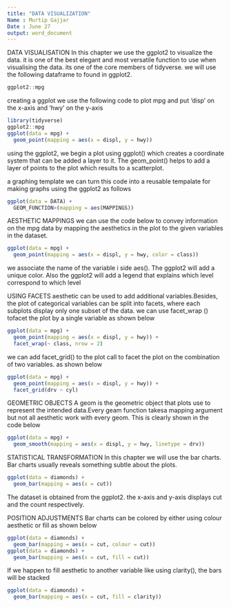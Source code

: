 ---
title: "DATA VISUALIZATION"
Name : Murtip Gajjar 
Date : June 27
output: word_document
---

DATA VISUALISATION
In this chapter we use the ggplot2 to visualize the data. it is one of the best elegant and most versatile function to use when visualising the data. its one of the core members of tidyverse.
we will use the following dataframe to found in ggplot2.

```{r}
ggplot2::mpg
```
creating a ggplot
we use the following code to plot mpg and put 'disp' on the x-axis and 'hwy' on the y-axis
```{r}
library(tidyverse)
ggplot2::mpg
ggplot(data = mpg) + 
  geom_point(mapping = aes(x = displ, y = hwy))
```

using the ggplot2, we begin a plot using ggplot() which creates a coordinate system that can be added a layer to it.
The geom_point() helps to add a layer of points to the plot which results to a scatterplot.

a graphing template
we can turn this code into a reusable tempalate for making graphs using the ggplot2 as follows
```{r}
ggplot(data = DATA) + 
  GEOM_FUNCTION>(mapping = aes(MAPPINGS))
```

AESTHETIC MAPPINGS
we can use the code below to convey information on the mpg data by mapping the aesthetics in the plot to the given variables in the dataset.

```{r}
ggplot(data = mpg) + 
  geom_point(mapping = aes(x = displ, y = hwy, color = class))
```

we associate the name of the variable i side aes(). The ggplot2 will add a unique color. Also the ggplot2 will add a legend that explains which level correspond to which level

USING FACETS
aesthetic can be used to add additional variables.Besides, the plot of categorical variables can be split into facets, where each subplots display only one subset of the data. we can use facet_wrap () tofacet the plot by a single variable as shown below
```{r}
ggplot(data = mpg) + 
  geom_point(mapping = aes(x = displ, y = hwy)) + 
  facet_wrap(~ class, nrow = 2)
```

we can add facet_grid() to the plot call to facet the plot on the combination of two variables. as shown below
```{r}
ggplot(data = mpg) + 
  geom_point(mapping = aes(x = displ, y = hwy)) + 
  facet_grid(drv ~ cyl)
```

GEOMETRIC OBJECTS
 A geom is the geometric object that plots use to represent the intended data.Every geam function takesa mapping argument but not all aesthetic work with every geom. This is clearly shown in the code below
```{r}
ggplot(data = mpg) + 
  geom_smooth(mapping = aes(x = displ, y = hwy, linetype = drv))
```
 
STATISTICAL TRANSFORMATION
 In this chapter we will use the bar charts. Bar charts usually reveals something subtle about the plots.
```{r}
ggplot(data = diamonds) + 
  geom_bar(mapping = aes(x = cut))
```
The dataset is obtained from the ggplot2. the x-axis and y-axis displays cut and the count respectively.

POSITION ADJUSTMENTS
Bar charts can be colored by either using colour aesthetic or fill as shown below
```{r}
ggplot(data = diamonds) + 
  geom_bar(mapping = aes(x = cut, colour = cut))
ggplot(data = diamonds) + 
  geom_bar(mapping = aes(x = cut, fill = cut))
```
If we happen to fill aesthetic to another variable like using clarity(), the bars will be stacked
```{r}
ggplot(data = diamonds) + 
  geom_bar(mapping = aes(x = cut, fill = clarity))
```










